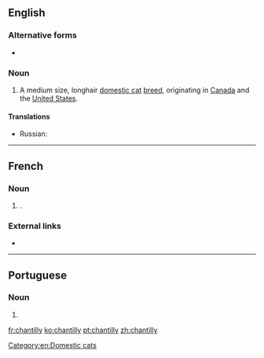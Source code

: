 {{also|Chantilly}}
==English==

===Alternative forms===
* {{l|en|Chantilly/Tiffany}} {{qualifier|Canada}}

===Noun===
{{en-noun|?}}
{{wikipedia|Chantilly-Tiffany cat}}

# A medium size, longhair [[domestic cat]] [[breed]], originating in [[Canada]] and the [[United States]].

[[Category:en:Domestic cats]]

====Translations====
{{trans-top}}
* Russian: {{t+|ru|шинши́лла|f}}
{{trans-mid}}
{{trans-bottom}}

----

==French==

===Noun===
{{fr-noun|f}}

# {{l|en|Chantilly cream}}.

===External links===
* {{R:TLFi}}

----

==Portuguese==

===Noun===
{{pt-noun|m|-}}

# {{alternative spelling of|chantili|lang=pt}}

[[fr:chantilly]]
[[ko:chantilly]]
[[pt:chantilly]]
[[zh:chantilly]]